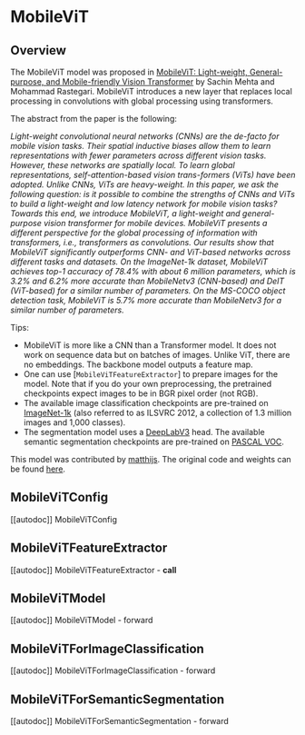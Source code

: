 <!--Copyright 2022 The HuggingFace Team. All rights reserved.

Licensed under the Apache License, Version 2.0 (the "License"); you may not use this file except in compliance with
the License. You may obtain a copy of the License at

http://www.apache.org/licenses/LICENSE-2.0

Unless required by applicable law or agreed to in writing, software distributed under the License is distributed on
an "AS IS" BASIS, WITHOUT WARRANTIES OR CONDITIONS OF ANY KIND, either express or implied. See the License for the
specific language governing permissions and limitations under the License.
-->

# MobileViT

## Overview

The MobileViT model was proposed in [MobileViT: Light-weight, General-purpose, and Mobile-friendly Vision Transformer](https://arxiv.org/abs/2110.02178) by Sachin Mehta and Mohammad Rastegari. MobileViT introduces a new layer that replaces local processing in convolutions with global processing using transformers. 

The abstract from the paper is the following:

*Light-weight convolutional neural networks (CNNs) are the de-facto for mobile vision tasks. Their spatial inductive biases allow them to learn representations with fewer parameters across different vision tasks. However, these networks are spatially local. To learn global representations, self-attention-based vision trans-formers (ViTs) have been adopted. Unlike CNNs, ViTs are heavy-weight. In this paper, we ask the following question: is it possible to combine the strengths of CNNs and ViTs to build a light-weight and low latency network for mobile vision tasks? Towards this end, we introduce MobileViT, a light-weight and general-purpose vision transformer for mobile devices. MobileViT presents a different perspective for the global processing of information with transformers, i.e., transformers as convolutions. Our results show that MobileViT significantly outperforms CNN- and ViT-based networks across different tasks and datasets. On the ImageNet-1k dataset, MobileViT achieves top-1 accuracy of 78.4% with about 6 million parameters, which is 3.2% and 6.2% more accurate than MobileNetv3 (CNN-based) and DeIT (ViT-based) for a similar number of parameters. On the MS-COCO object detection task, MobileViT is 5.7% more accurate than MobileNetv3 for a similar number of parameters.*

Tips:

- MobileViT is more like a CNN than a Transformer model. It does not work on sequence data but on batches of images. Unlike ViT, there are no embeddings. The backbone model outputs a feature map.
- One can use [`MobileViTFeatureExtractor`] to prepare images for the model. Note that if you do your own preprocessing, the pretrained checkpoints expect images to be in BGR pixel order (not RGB).
- The available image classification checkpoints are pre-trained on [ImageNet-1k](https://huggingface.co/datasets/imagenet-1k) (also referred to as ILSVRC 2012, a collection of 1.3 million images and 1,000 classes).
- The segmentation model uses a [DeepLabV3](https://arxiv.org/abs/1706.05587) head. The available semantic segmentation checkpoints are pre-trained on [PASCAL VOC](http://host.robots.ox.ac.uk/pascal/VOC/). 

This model was contributed by [matthijs](https://huggingface.co/Matthijs). The original code and weights can be found [here](https://github.com/apple/ml-cvnets).


## MobileViTConfig

[[autodoc]] MobileViTConfig

## MobileViTFeatureExtractor

[[autodoc]] MobileViTFeatureExtractor
    - __call__

## MobileViTModel

[[autodoc]] MobileViTModel
    - forward

## MobileViTForImageClassification

[[autodoc]] MobileViTForImageClassification
    - forward

## MobileViTForSemanticSegmentation

[[autodoc]] MobileViTForSemanticSegmentation
    - forward
